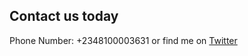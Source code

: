 ## Contact us today

Phone Number: +2348100003631 or find me on [Twitter](https://www.twitter.com/akinfaith1)
